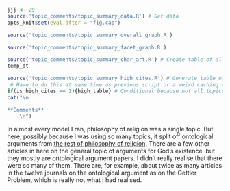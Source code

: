 ```r
jjj <- 29
source('topic_comments/topic_summary_data.R') # Get data
opts_knit$set(eval.after = "fig.cap")
```

```r
source('topic_comments/topic_summary_overall_graph.R')
```

```r
source('topic_comments/topic_summary_facet_graph.R')
```

```r
source('topic_comments/topic_summary_char_art.R') # Create table of all articles in topic
temp_dt
```

```r
source('topic_comments/topic_summary_high_cites.R') # Generate table of highly cited articles. 
 # Have to do this at same time as previous script or a weird caching error occurs.
if(is_high_cites == 1){high_table} # Conditional because not all topics have high cites
cat("\n

**Comments**
	\n")
```

In almost every model I ran, philosophy of religion was a single topic. But here, possibly because I was using so many topics, it split off ontological arguments from [the rest of philosophy of religion](#topic11). There are a few other articles in here on the general topic of arguments for God's existence, but they mostly are ontological argument papers. I didn't really realise that there were so many of them. There are, for example, about twice as many articles in the twelve journals on the ontological argument as on the Gettier Problem, which is really not what I had realised.
